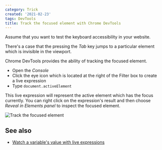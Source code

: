 ```yaml
---
category: Trick
created: '2021-02-23'
tags: DevTools
title: Track the focused element with Chrome DevTools
---
```


Assume that you want to test the keyboard accessibility in your website.

There's a case that the pressing the _Tab_ key jumps to a particular element which is invisible in the viewport.

Chrome DevTools provides the ability of tracking the focused element.

-   Open the _Console_
-   Click the eye icon which is located at the right of the Filter box to create a live expression
-   Type `document.activeElement`

This live expression will represent the active element which has the focus currently. You can right click on the expression's result and then choose _Reveal in Elements panel_ to inspect the focused element.

![Track the focused element](/assets/track-focused-element.png)

## See also

-   [Watch a variable's value with live expressions](https://phuoc.ng/collection/tips/watch-a-variable-value-with-live-expressions)
